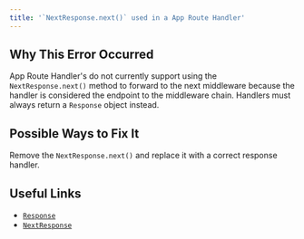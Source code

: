 ```yaml
---
title: '`NextResponse.next()` used in a App Route Handler'
---
```


## Why This Error Occurred

App Route Handler's do not currently support using the `NextResponse.next()` method to forward to the next middleware because the handler is considered the endpoint to the middleware chain. Handlers must always return a `Response` object instead.

## Possible Ways to Fix It

Remove the `NextResponse.next()` and replace it with a correct response handler.

## Useful Links

- [`Response`](https://developer.mozilla.org/en-US/docs/Web/API/Response)
- [`NextResponse`](/docs/pages/api-reference/functions/next-server#nextresponse)
